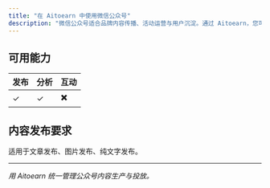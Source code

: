 ```yaml
---
title: "在 Aitoearn 中使用微信公众号"
description: "微信公众号适合品牌内容传播、活动运营与用户沉淀。通过 Aitoearn，您可以创作高质量图文、管理发布计划并观察数据表现。"
---
```


## 可用能力
| **发布** | **分析** | **互动** |
| ------------ | ------------ | -------- |
| ✓       | ✓       |     ✖️     |

## 内容发布要求
适用于文章发布、图片发布、纯文字发布。

---

*用 Aitoearn 统一管理公众号内容生产与投放。*
